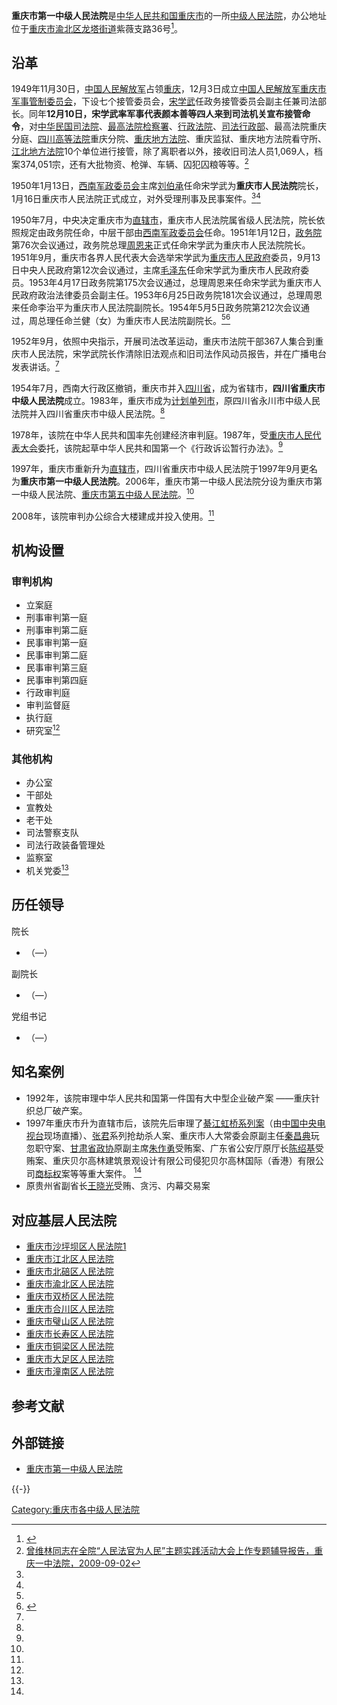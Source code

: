 {{Infobox PRCG
|机构名称 = 重庆市第一中级人民法院
|标志1 = National Emblem of the People's Republic of China.svg
|职位1 = 院长
|人员1 = [[卢君|卢　君]]
|衔级1 = ?级高级法官
|上诉法院 = [[重庆市高级人民法院|重庆市高级人民法院]]
|业务上级 = [[重庆市高级人民法院|重庆市高级人民法院]]
|组织上级 = [[重庆市人民代表大会|重庆市人民代表大会]]<br />[[重庆市人民代表大会常务委员会|重庆市人民代表大会常务委员会]]
|中共上级 = [[中国共产党重庆市委员会|中国共产党重庆市委员会]]
|中共本级=中国共产党重庆市第一中级人民法院党组
|机构类型=[[中级人民法院|中级人民法院]]
|行政级别=正地厅级
|授权法源=[[中华人民共和国宪法|中华人民共和国宪法]]
|组织法规=[[中华人民共和国人民法院组织法|中华人民共和国人民法院组织法]]
|地址1 = [[重庆市|重庆市]][[渝北区|渝北区]][[龙塔街道|龙塔街道]]紫薇支路36号
|电话1 = {{tel|86|23|67679000}}（立案电话）<br />{{tel|86|23|67679100}}（信访电话）
|邮编1 = 401147
|场所2 = 
|地址2 = 
|官网 = [http://cqyzy.chinacourt.org/ cqyzy.chinacourt.org]
|成立时间 = 
|时期1 = 
|机构1 = 
|时期2 = 
|机构2 = 
|时期3 = 
|机构3 = 
|a = [[重庆市人民检察院第一分院|重庆市人民检察院第一分院]]
|e = [[重庆市公安局|重庆市公安局]]
|f = [[重庆市国家安全局|重庆市国家安全局]]
|g = [[重庆市司法局|重庆市司法局]]
}}

'''重庆市第一中级人民法院'''是[[中华人民共和国|中华人民共和国]][[重庆市|重庆市]]的一所[[中级人民法院|中级人民法院]]，办公地址位于[[重庆市|重庆市]][[渝北区|渝北区]][[龙塔街道|龙塔街道]]紫薇支路36号<ref>{{Cite web |url=http://cqyzy.chinacourt.org/article/detail/2013/07/id/1038912.shtml |title=联系方式，重庆市第一中级人民法院，2013-07-23 |access-date=2013-08-06 |archive-date=2016-03-04 |archive-url=https://web.archive.org/web/20160304130426/http://cqyzy.chinacourt.org/article/detail/2013/07/id/1038912.shtml |dead-url=no }}</ref>。

== 沿革 ==
1949年11月30日，[[中国人民解放军|中国人民解放军]]占领[[重庆|重庆]]，12月3日成立[[中国人民解放军重庆市军事管制委员会|中国人民解放军重庆市军事管制委员会]]，下设七个接管委员会，[[宋学武|宋学武]]任政务接管委员会副主任兼司法部长。同年'''12月10日，宋学武率军事代表颜本善等四人来到司法机关宣布接管命令'''，对[[中华民国|中华民国]][[司法院|司法院]]、[[最高法院检察署|最高法院检察署]]、[[中华民国最高行政法院|行政法院]]、[[中华民国司法行政部|司法行政部]]、最高法院重庆分庭、[[四川高等法院|四川高等法院]]重庆分院、[[重庆地方法院|重庆地方法院]]、重庆监狱、重庆地方法院看守所、[[江北地方法院|江北地方法院]]10个单位进行接管，除了离职者以外，接收旧司法人员1,069人，档案374,051宗，还有大批物资、枪弹、车辆、囚犯囚粮等等。<ref name="yzy">[http://www.cqyzfy.gov.cn/view.php?id=10292505201041250520104225052010522505201059250520 曾维林同志在全院“人民法官为人民”主题实践活动大会上作专题辅导报告，重庆一中法院，2009-09-02]{{dead link|date=2018年4月 |bot=InternetArchiveBot |fix-attempted=yes }}</ref>

1950年1月13日，[[西南军政委员会|西南军政委员会]]主席[[刘伯承|刘伯承]]任命宋学武为'''重庆市人民法院'''院长，1月16日重庆市人民法院正式成立，对外受理刑事及民事案件。<ref name="yzy" /><ref name="jianjie" />

1950年7月，中央决定重庆市为[[直辖市|直辖市]]，重庆市人民法院属省级人民法院，院长依照规定由政务院任命，中层干部由[[西南军政委员会|西南军政委员会]]任命。1951年1月12日，[[中央人民政府政务院|政务院]]第76次会议通过，政务院总理[[周恩来|周恩来]]正式任命宋学武为重庆市人民法院院长。1951年9月，重庆市各界人民代表大会选举宋学武为[[重庆市人民政府|重庆市人民政府]]委员，9月13日中央人民政府第12次会议通过，主席[[毛泽东|毛泽东]]任命宋学武为重庆市人民政府委员。1953年4月17日政务院第175次会议通过，总理周恩来任命宋学武为重庆市人民政府政治法律委员会副主任。1953年6月25日政务院181次会议通过，总理周恩来任命李治平为重庆市人民法院副院长。1954年5月5日政务院第212次会议通过，周总理任命兰健（女）为重庆市人民法院副院长。<ref name="yzy"/><ref name="jianjie">{{Cite web |url=http://introduction.cqyzfy.gov.cn/?classid=103125052010372505201049250520 |title=法院简介，重庆一中法院，于2013-08-06查阅 |access-date=2013-08-06 |archive-date=2013-11-19 |archive-url=https://web.archive.org/web/20131119020005/http://introduction.cqyzfy.gov.cn/?classid=103125052010372505201049250520 |dead-url=yes }}</ref>

1952年9月，依照中央指示，开展司法改革运动，重庆市法院干部367人集合到重庆市人民法院，宋学武院长作清除旧法观点和旧司法作风动员报告，并在广播电台发表讲话。<ref name=yzy/>

1954年7月，西南大行政区撤销，重庆市并入[[四川省|四川省]]，成为省辖市，'''四川省重庆市中级人民法院'''成立。1983年，重庆市成为[[计划单列市|计划单列市]]，原四川省永川市中级人民法院并入四川省重庆市中级人民法院。<ref name=jianjie/>

1978年，该院在中华人民共和国率先创建经济审判庭。1987年，受[[重庆市人民代表大会|重庆市人民代表大会]]委托，该院起草中华人民共和国第一个《行政诉讼暂行办法》。<ref name=jianjie/>

1997年，重庆市重新升为[[直辖市|直辖市]]，四川省重庆市中级人民法院于1997年9月更名为'''重庆市第一中级人民法院'''。2006年，重庆市第一中级人民法院分设为重庆市第一中级人民法院、[[重庆市第五中级人民法院|重庆市第五中级人民法院]]。<ref name=jianjie/>

2008年，该院审判办公综合大楼建成并投入使用。<ref name=jianjie/>

==机构设置==
===审判机构===
*立案庭
*刑事审判第一庭
*刑事审判第二庭
*民事审判第一庭
*民事审判第二庭
*民事审判第三庭
*民事审判第四庭
*行政审判庭
*审判监督庭
*执行庭
*研究室<ref name=jianjie/>

===其他机构===
*办公室
*干部处
*宣教处
*老干处
*司法警察支队
*司法行政装备管理处
*监察室
*机关党委<ref name=jianjie/>

==历任领导==
{{col-begin}}
{{col-2}}
; 院长
*[[]]（—）

; 副院长
*[[]]（—）

{{col-2}}
; 党组书记
*[[]]（—）
{{col-end}}

==知名案例==
*1992年，该院审理中华人民共和国第一件国有大中型企业破产案 ——重庆针织总厂破产案。
*1997年重庆市升为直辖市后，该院先后审理了[[重庆綦江虹桥垮塌事故|綦江虹桥系列案]]（由[[中国中央电视台|中国中央电视台]]现场直播）、[[张君_(1966年)|张君]]系列抢劫杀人案、重庆市人大常委会原副主任[[秦昌典|秦昌典]]玩忽职守案、[[甘肃省政协|甘肃省政协]]原副主席[[朱作勇|朱作勇]]受贿案、广东省公安厅原厅长[[陈绍基|陈绍基]]受贿案、重庆贝尔高林建筑景观设计有限公司侵犯贝尔高林国际（香港）有限公司[[商标权|商标权]]案等等重大案件。 <ref name=jianjie/>
*原贵州省副省长[[王晓光_(1961年)|王晓光]]受贿、贪污、内幕交易案

==对应基层人民法院==
*[[重庆市沙坪坝区人民法院|重庆市沙坪坝区人民法院]][https://web.archive.org/web/20180706162311/http://www.cqspbfy.gov.cn/]
*[[重庆市江北区人民法院|重庆市江北区人民法院]]
*[[重庆市北碚区人民法院|重庆市北碚区人民法院]]
*[[重庆市渝北区人民法院|重庆市渝北区人民法院]]
*[[重庆市双桥区人民法院|重庆市双桥区人民法院]]
*[[重庆市合川区人民法院|重庆市合川区人民法院]]
*[[重庆市璧山区人民法院|重庆市璧山区人民法院]]
*[[重庆市长寿区人民法院|重庆市长寿区人民法院]]
*[[重庆市铜梁区人民法院|重庆市铜梁区人民法院]]
*[[重庆市大足区人民法院|重庆市大足区人民法院]]
*[[重庆市潼南区人民法院|重庆市潼南区人民法院]]

== 参考文献 ==
{{Reflist|30em}}

==外部链接==
*[http://cqyzy.chinacourt.org/index.shtml 重庆市第一中级人民法院] {{Wayback|url=http://cqyzy.chinacourt.org/index.shtml |date=20190406120453 }}

{{-}}
{{中华人民共和国法院|地}}

[[Category:重庆市各中级人民法院|Category:重庆市各中级人民法院]]